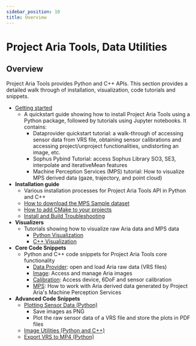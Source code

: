 ```yaml
---
sidebar_position: 10
title: Overview
---
```

# Project Aria Tools, Data Utilities

## Overview

Project Aria Tools provides Python and C++ APIs. This section provides a detailed walk through of installation, visualization, code tutorials and snippets.

* [Getting started](/data_utilities/getting_started.mdx)
   * A quickstart guide showing how to install Project Aria Tools using a Python package, followed by tutorials using Jupyter notebooks. It contains:
      * Dataprovider quickstart tutorial: a walk-through of accessing sensor data from VRS file, obtaining sensor calibrations and accessing project/unproject functionalities, undistorting an image, etc.
      * Sophus Pybind Tutorial: access Sophus Library SO3, SE3, interpolate and iterativeMean features
      * Machine Perception Services (MPS) tutorial: How to visualize MPS derived data (gaze, trajectory, and point cloud)
* **Installation guide**
   * Various installation processes for Project Aria Tools API in Python and C++
   * [How to download the MPS Sample dataset](installation/download_mps_sample_data.mdx)
   * [How to add CMake to your projects](installation/build_with_cmake.mdx)
   * [Install and Build Troubleshooting](installation/troubleshooting.mdx)
* **Visualizers**
   * Tutorials showing how to visualize raw Aria data and MPS data
     * [Python Visualization](visualization/visualization_python.mdx)
     * [C++ Visualization](visualization/visualization_cpp.mdx)
* **Core Code Snippets**
   * Python and C++ code snippets for Project Aria Tools core functionality
      * [Data Provider](core_code_snippets/data_provider.mdx): open and load Aria raw data (VRS files)
      * [Image](core_code_snippets/image.mdx): Access and manage Aria images
      * [Calibration](core_code_snippets/calibration.mdx): Access device, 6DoF and sensor calibration
      * [MPS](core_code_snippets/mps.mdx): How to work with Aria derived data generated by Project Aria's Machine Perception Services
* **Advanced Code Snippets**
   * [Plotting Sensor Data (Python)](advanced_code_snippets/plotting_sensor_data.mdx)
       * Save images as PNG
       * Plot the raw sensor data of a VRS file and store the plots in PDF files
   * [Image Utilities (Python and C++)](advanced_code_snippets/image_utilities.mdx)
   * [Export VRS to MP4 (Python)](advanced_code_snippets/vrs_to_mp4.mdx)
